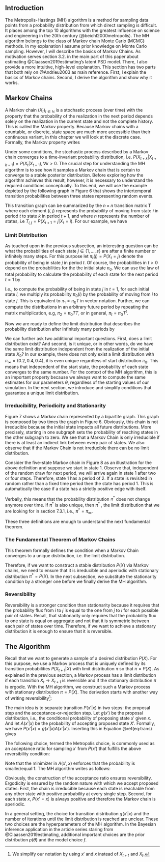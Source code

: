 ## Introduction

The Metropolis-Hastings (MH) algorithm is a method for sampling data points from a probability distribution from which direct sampling is difficult. It places among the top 10 algorithms with the greatest influence on science and engineering in the 20th century (@beichl2000metropolis). The MH algorithm belongs to the class of Markov chain Monte Carlo (MCMC) methods. In my explanation I assume prior knowledge on Monte Carlo sampling. However, I will describe the basics of Markov Chains. As motivation serves section 3.2. in the main part of this paper about estimating @Claassen2019estimating's latent PSD model. There, I also provide a more intuitive, high-level explanation. This section has two parts that both rely on @Andrieu2003 as main reference. First, I explain the basics of Markov chains. Second, I derive the algorithm and show why it works.

## Markov Chains

A Markov chain $(X_t)_{t \in \mathbb{N}}$ is a stochastic process (over time) with the property that the probability of the realization in the next period depends solely on the realization in the current state and not the complete history. This is called the Markov property. Because Markov chains with a countable, or discrete, state space are much more accessible than their continuous variant, in this chapter we will look at the discrete case. Formally, the Markov property writes

\begin{equation}
(\#eq:markov-property)
P(X_{t+1} |X_{t}, X_{t-1}, ..., X_{0}) = P(X_{t+1} |X_{t}).
\end{equation}

\noindent
Under some conditions, the stochastic process described by a Markov chain converges to a time-invariant probability distribution, i.e. $P(X_{t+k} |X_{t+k-1}) = P(X_{t} |X_{t-1}), \forall k>0$. The crucial step for understanding the MH algorithm is to see how it samples a Markov chain that is certain to converge to a stable posterior distribution. Before exploring how the algorithm achieves this result, however, it is necessary to understand the required conditions conceptually. To this end, we will use the example depicted by the following graph in Figure 6 that shows the intertemporal transition probabilities between three states representing random events.


\begin{figure}[H]
(\#fig:ex1)


\centering

\begin{tikzpicture}[->,shorten >=1pt,auto,node distance=4cm,
                thick,main node/.style={circle,draw,font=\Large\bfseries}]

  \node[main node] (2) {2};
  \node[main node] (1) [below left of=2] {1};
  \node[main node] (3) [below right of=2] {3};

  \path
    (2) edge [loop above] node {0.1} (2)
        edge [bend left] node {0.9} (3)
    (1) edge [bend left] node {1} (2)
    (3) edge [bend left] node {0.6} (1)
        edge [bend left] node {0.4} (2);      
\end{tikzpicture}

\caption{Transition Graph for Markov Chain with 3 states.}
\end{figure}

\noindent
This transition graph can be summarized by the $n \times n$ transition matrix T where each element $(i,j)$ represents the probability of moving from state $i$ in period $t$ to state $k$ in period $t+1$, and where $n$ represents the number of states, i.e $T_{i,j} = P(X_{t+1}=j | X_t = i)$. For our example, we have

\begin{equation}
(\#eq:transition-matrix)
T=
\begin{pmatrix}
0 & 1 & 0\\
0 & 0.1 & 0.9\\
0.6 & 0.4 & 0
\end{pmatrix}
.
\end{equation}

### Limit Distribution

As touched upon in the previous subsection, an interesting question can be what the probabilities of each state $j \in \{1, ..., s\}$ are after a finite number or infinitely many steps. For this purpose let $\pi_t (j) = P(X_t = j)$ denote the probability of being in state $j$ in period $t$. Of course, the probabilities in $t>0$ depend on the probabilities for the  the initial state $\pi_0$. We can use the law of total probability to calculate the probability of each state for the next period $t=1$ by 

\begin{equation}
(\#eq:tot-prob)
P(X_1 = j) = \sum_{i=1}^{3} P(X_1 = j | X_0 = i) \pi_0(i).
\end{equation}

\noindent
I.e., to compute the probability of being in state $j$ in $t=1$, for each initial state $i$, we multiply its probability $\pi_0(i)$ by the probability of moving from $i$ to state $j$. This is equivalent to $\pi_1 = \pi_0 T$ in vector notation. Further, we can compute the distributions in an arbitrary future period by repeating the matrix multiplication, e.g, $\pi_2 = \pi_0 T T$, or in general, $\pi_t = \pi_0 T^t$.

Now we are ready to define the limit distribution that describes the probability distribution after infinitely many periods by

\begin{equation}
(\#eq:lim-dist)
\pi_{\infty} = lim_{t \rightarrow \infty} \pi_t = lim_{t \rightarrow \infty} \pi_0 T^t.
\end{equation}

\noindent
We can further ask two additional important questions. First, does a limit distribution exist? And second, is it unique, or in other words, do we have the same limit distribution independent from the realization of the initial state $X_0$? In our example, there does not only exist a limit distribution with $\pi_{\infty} = (0.2, 0.4, 0.4)$, it is even unique regardless of start distribution $\pi_0$. This means that independent of the start state, the probability of each state converges to the same number. For the context of the MH algorithm, this is an important property because we always want to compute the same estimates for our parameters $\theta$, regardless of the starting values of our simulation. In the next section, we introduce and simplify conditions that guarantee a unique limit distribution.

### Irreducibility, Periodicity and Stationarity

\begin{definition}
A Markov chain is called \textit{irreducible} if each state is reachable from any other state in a finite number of steps.
\end{definition}

\noindent
Figure 7 shows a Markov chain represented by a bipartite graph. This graph is composed by two times the graph in Figure 6. Obviously, this chain is not irreducible because the initial state impacts all future distributions. More precisely, starting in one subgraph sets the probability of reaching states in the other subgraph to zero. We see that a Markov Chain is only irreducible if there is at least an indirect link between every pair of states. We also observe that if the Markov Chain is not irreducible there can be no limit distribution.

\begin{figure}[H]
\label{fig:ex2}
\centering

\begin{tikzpicture}[->,shorten >=1pt,auto,node distance=3cm,thick,main node/.style={circle,draw,font=\Large\bfseries}]

  \node[main node] (2) {2};
  \node[main node] (1) [below left of=2] {1};
  \node[main node] (3) [below right of=2] {3};
  \node[main node] (4) [right of=3]{4};
  \node[main node] (5) [above right of=4] {5};
  \node[main node] (6) [below right of=5] {6};


  \path
    (2) edge [loop above] node {0.1} (2)
        edge [bend left] node {0.9} (3)
    (1) edge [bend left] node {1} (2)
    (3) edge [bend left] node {0.6} (1)
        edge [bend left] node {0.4} (2)
    (5) edge [loop above] node {0.1} (5)
        edge [bend left] node {0.9} (6)
    (4) edge [bend left] node {1} (5)
    (6) edge [bend left] node {0.6} (4)
        edge [bend left] node {0.4} (5); 
\end{tikzpicture}

\caption{Transition Graph for Irreducible Markov Chain.}

\end{figure}


\begin{definition}
A state $i$ has a period $k$ if the greatest common denominator of possible revisits is $k$. A Markov chain is \textit{aperiodic} if the period of all its states is 1.
\end{definition}

\noindent
Consider the five-state Markov chain in Figure 8 as an illustration for the above definition and suppose we start in state 1. Observe that, independent of the random draw for next period, we will arrive again in state 1 after two or four steps. Therefore, state 1 has a period of 2. If a state is revisited in random rather than a fixed time period then the state has period 1. This is automatically the case if a state has a strictly positive edge with itself.

\begin{figure}[H]
\label{fig:ex3}
\centering

\begin{tikzpicture}[->,shorten >=1pt,auto,node distance=3cm,thick,main node/.style={circle,draw,font=\Large\bfseries}]
  
  
  	\node[main node] (1) {1}; 
  	\node[main node] (2) [right of=1] {2};
  	\node[main node] (3) [below of=1] {3};
  	\node[main node] (4) [left of=1] {4}; 	
  	\node[main node] (5) [left of=4] {5}; 	


   \path
    (1) edge [bend left] node {1/3} (2)
    (1) edge [bend left] node[right] {1/3} (3)
    (1) edge [bend left] node {1/3} (4)

    
    (2) edge [bend left] node {1} (1)
    
    (3) edge [bend left] node {1} (1)
    
    (4) edge [bend left] node {1} (5)
    (5) edge [bend left] node {1} (4)
    (4) edge [bend left] node {1} (1);



  \end{tikzpicture}
  
  \caption{Markov Chain with 2-periodic State 1}

\end{figure}


\begin{definition}
$\pi^*$ is the \textit{stationary distribution} of a Markov Chain with Transition matrix in Equation (11) T if $\pi^* = \pi^* T$ and $\pi^*$ is a probability vector.
\end{definition}

\noindent
Verbally, this means that the probability distribution $\pi^*$ does not change anymore over time. If $\pi^*$ is also unique, then $\pi^*$ , the limit distribution that we are looking for in section 7.3.1, i.e., $\pi^*=\pi_{\infty}$.

These three definitions are enough to understand the next fundamental theorem.

### The Fundamental Theorem of Markov Chains

This theorem formally defines the condition when a Markov Chain converges to a unique distribution, i.e. the limit distribution.

\begin{theorem} (Fundamental Theorem of Markov Chains)
If a Markov chain is irreducible and aperiodic (called ergodic) then it has a stationary distribution $\pi^*$ that is unique ($\lim_{t \rightarrow \infty} P(X_t = i) = \pi_i^*, \forall i$).
\end{theorem}

\noindent
Therefore, if we want to construct a stable distribution $P(X)$ via Markov chains, we need to ensure that it is irreducible and aperiodic with stationary distribution $\pi^*=P(X)$. In the next subsection, we substitute the stationarity condition by a stronger one before we finally derive the MH algorithm.

### Reversibility

\begin{definition}
A Markov chain is \textit{reversible} if there is a probability distribution $\pi$ over its states such that $\pi(i) T_{ij} = \pi(j)T_{j,i}, \forall i,j$ (reversibility condition).
\end{definition}

\begin{theorem}
A sufficient condition for distribution $\pi^*$ to be a stationary distribution of a Markov chain with transition matrix T is that it fullfills the reversibility condition.
\end{theorem}

\begin{proof}
$\sum_i \pi(i) T_{i,j} = \sum_i \pi(j) T_{j,i} = \pi(j) \sum_i  T_{j,i} = \pi(j) \implies \pi T = \pi$
\end{proof}

\noindent
Reversibility is a stronger condition than stationarity because it requires that the probability flux from $i$ to $j$ is equal to the one from $j$ to $i$ for each possible pair of states. Recall, that stationarity only requires that the probability flux to one state is equal on aggregate and not that it is symmetric between each pair of states over time. Therefore, if we want to achieve a stationary distribution it is enough to ensure that it is reversible.


## The Algorithm

Recall that we want to generate a sample of a desired distribution $P(X)$. For
this purpose, we use a Markov process that is uniquely defined by its transition probabilities
$P(X_{t+1}|X)$ with limit distribution $\pi$ so that $\pi=P(X)$. As explained in the previous section, a Markov process has a limit distribution if each transition $X_t \rightarrow X_{t+1}$ is reversible and if the stationary distribution $\pi$ is ergodic. With the MH algorithm, we construct such a Markov process with stationary distribution $\pi=P(X)$. The derivation starts
with another way of writing reversibility^[We simplify our notation by using $x'$ and $x$ instead of $X_{t+1}$ and $X_t$.]:

\begin{equation}
P(x'|x)P(x) = P(x|x')P(x') \iff \frac{P(x'|x)}{P(x|x')} = \frac{P(x')}{P(x)}
(\#eq:trans)
\end{equation}

\noindent
The main idea is to separate transition $P(x'|x)$ in two steps: the proposal step
and the acceptance-or-rejection step. Let $g(x')$ be the proposal distribution, i.e., 
the conditional probability of proposing state $x'$ given $x$. And let $A(x'|x)$ be the probability of accepting proposed state $X'$. Formally, we have
$P(x'|x)=g(x'|x) A(x'|x')$. Inserting this in Equation \@ref(eq:trans) gives 

\begin{equation}
\frac{P(x')}{P(x)} = \frac{g(x'|x)A(x',x)}{g(x|x')A(x',x)} \iff \frac{A(x',x)}{A(x,x')} = \frac{P(x')}{P(x)}\frac{g(x|x')}{g(x'|x)}.
(\#eq:two-steps)
\end{equation}

\noindent
The following choice, termed the Metropolis choice, is commonly used as an acceptance ratio for sampling $x'$ from $P(x')$ that fulfills the above reversibility condition:

\begin{equation}
A(x',x) = \text{min}\left( 1, \frac{P(x')}{P(x)}\frac{g(x|x')}{g(x'|x)} \right)
(\#eq:Metropolis-choice)
\end{equation}

\noindent
Note that the minimizer in $A(x',x)$ enforces that the probability is smaller/equal 1. The MH algorithm writes as follows:


\begin{algorithm}[H]
\caption{Metropolis-Hastings algorithm}
\begin{algorithmic}
\State {Initialize $X_0$}

        \For{$t \gets 0$ to $T-1$} 
          \State {Draw $u \sim \mathcal{U}_{[0,1]}$}
          \State {Draw candidate $X^* \sim P(X^*|X_{t-1})$}
          \If{$u < \text{min}\{1, \frac{p(X^*)g(X_t|X^*)}{p(X_t)g(X^*|X_t)}\}$} 
              \State $X_{t+1} \gets X^*$
          \Else
              \State $X_{t+1} \gets X_t$
\EndIf 
        \EndFor   
\end{algorithmic}
\end{algorithm}

\noindent
Obviously, the construction of the acceptance ratio ensures reversibility. Ergodicity is ensured by the random nature with which we accept proposed states: First, the chain is irreducible because each state is reachable from any other state with positive probability at every single step. Second, for each state $x$, $P(x'=x)$ is always positive and therefore the Markov chain is aperiodic.

In a general setting, the choice for transition distribution $g(x'|x)$ and the number of iterations until the limit distribution is reached are unclear. These two choices are the hyperparameters of the MH algorithm. In the Bayesian inference application in the article series staring from @Claassen2019estimating, additional important choices are the prior distribution $p(\theta)$ and the model choice $f$.


